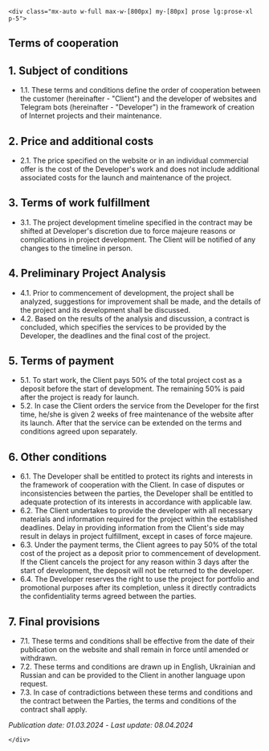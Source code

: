 
<Layout title='Terms of cooperation'>

    <div class="mx-auto w-full max-w-[800px] my-[80px] prose lg:prose-xl p-5">

## Terms of cooperation

## 1. Subject of conditions

- 1.1. These terms and conditions define the order of cooperation between the customer (hereinafter - "Client") and the developer of websites and Telegram bots (hereinafter - "Developer") in the framework of creation of Internet projects and their maintenance.

## 2. Price and additional costs

- 2.1. The price specified on the website or in an individual commercial offer is the cost of the Developer's work and does not include additional associated costs for the launch and maintenance of the project.

## 3. Terms of work fulfillment

- 3.1. The project development timeline specified in the contract may be shifted at Developer's discretion due to force majeure reasons or complications in project development. The Client will be notified of any changes to the timeline in person.

## 4. Preliminary Project Analysis

- 4.1. Prior to commencement of development, the project shall be analyzed, suggestions for improvement shall be made, and the details of the project and its development shall be discussed.
- 4.2. Based on the results of the analysis and discussion, a contract is concluded, which specifies the services to be provided by the Developer, the deadlines and the final cost of the project.

## 5. Terms of payment

- 5.1. To start work, the Client pays 50% of the total project cost as a deposit before the start of development. The remaining 50% is paid after the project is ready for launch.
- 5.2. In case the Client orders the service from the Developer for the first time, he/she is given 2 weeks of free maintenance of the website after its launch. After that the service can be extended on the terms and conditions agreed upon separately.

## 6. Other conditions

- 6.1. The Developer shall be entitled to protect its rights and interests in the framework of cooperation with the Client. In case of disputes or inconsistencies between the parties, the Developer shall be entitled to adequate protection of its interests in accordance with applicable law.
- 6.2. The Client undertakes to provide the developer with all necessary materials and information required for the project within the established deadlines. Delay in providing information from the Client's side may result in delays in project fulfillment, except in cases of force majeure.
- 6.3. Under the payment terms, the Client agrees to pay 50% of the total cost of the project as a deposit prior to commencement of development. If the Client cancels the project for any reason within 3 days after the start of development, the deposit will not be returned to the developer.
- 6.4. The Developer reserves the right to use the project for portfolio and promotional purposes after its completion, unless it directly contradicts the confidentiality terms agreed between the parties.

## 7. Final provisions

- 7.1. These terms and conditions shall be effective from the date of their publication on the website and shall remain in force until amended or withdrawn.
- 7.2. These terms and conditions are drawn up in English, Ukrainian and Russian and can be provided to the Client in another language upon request.
- 7.3. In case of contradictions between these terms and conditions and the contract between the Parties, the terms and conditions of the contract shall apply.

*Publication date: 01.03.2024* - *Last update: 08.04.2024*


    </div>
    
</Layout>